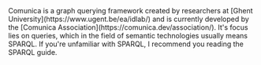 
<Content>
    Comunica is a graph querying framework created by researchers at [Ghent University](https://www.ugent.be/ea/idlab/)
    and is currently developed by the [Comunica Association](https://comunica.dev/association/). It's focus lies on
    queries, which in the field of semantic technologies usually means SPARQL. If you're unfamiliar with SPARQL, I
    recommend you reading the <NavLink to="/sparql">SPARQL guide</NavLink>.
</Content>